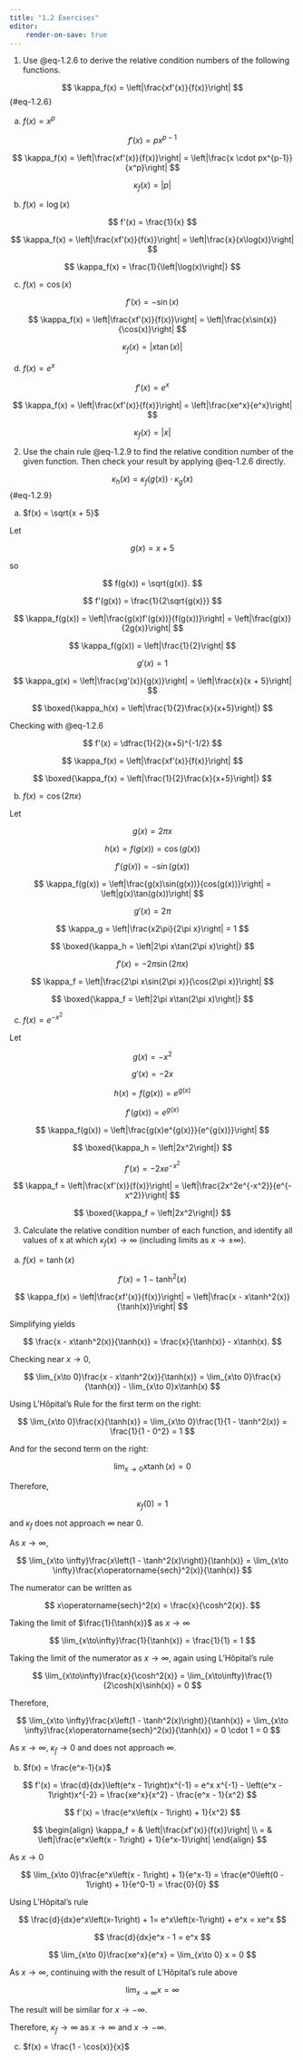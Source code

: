 ```yaml
---
title: "1.2 Exercises"
editor:
    render-on-save: true
---
```


1. Use @eq-1.2.6 to derive the relative condition numbers of the following
functions.

$$
\kappa_f(x) = \left|\frac{xf'(x)}{f(x)}\right|
$$ {#eq-1.2.6}

(a) $f(x) = x^p$

$$
f'(x) = p x^{p-1}
$$

$$
\kappa_f(x) = \left|\frac{xf'(x)}{f(x)}\right| = \left|\frac{x \cdot px^{p-1}}{x^p}\right|
$$

$$
\kappa_f(x) = \left|p\right|
$$

(b) $f(x) = \log(x)$

$$
f'(x) = \frac{1}{x}
$$

$$
\kappa_f(x) = \left|\frac{xf'(x)}{f(x)}\right| = \left|\frac{x}{x\log(x)}\right|
$$

$$
\kappa_f(x) = \frac{1}{\left|\log(x)\right|}
$$

(c) $f(x) = \cos(x)$

$$
f'(x) = -\sin(x)
$$

$$
\kappa_f(x) = \left|\frac{xf'(x)}{f(x)}\right| = \left|\frac{x\sin(x)}{\cos(x)}\right|
$$

$$
\kappa_f(x) = \left|x\tan(x)\right|
$$

(d) $f(x) = e^x$

$$
f'(x) = e^x
$$

$$
\kappa_f(x) = \left|\frac{xf'(x)}{f(x)}\right| = \left|\frac{xe^x}{e^x}\right|
$$

$$
\kappa_f(x) = \left|x\right|
$$

2. Use the chain rule @eq-1.2.9 to find the relative condition number of the
given function. Then check your result by applying @eq-1.2.6 directly.

$$
\kappa_h(x) = \kappa_f(g(x)) \cdot \kappa_g(x)
$$ {#eq-1.2.9}

(a) $f(x) = \sqrt{x + 5}$

Let

$$
g(x) = x + 5
$$

so

$$
f(g(x)) = \sqrt{g(x)}.
$$

$$
f'(g(x)) = \frac{1}{2\sqrt{g(x)}}
$$

$$
\kappa_f(g(x)) = \left|\frac{g(x)f'(g(x))}{f(g(x))}\right| = \left|\frac{g(x)}{2g(x)}\right|
$$

$$
\kappa_f(g(x)) = \left|\frac{1}{2}\right|
$$

$$
g'(x) = 1
$$

$$
\kappa_g(x) = \left|\frac{xg'(x)}{g(x)}\right| = \left|\frac{x}{x + 5}\right|
$$

$$
\boxed{\kappa_h(x) = \left|\frac{1}{2}\frac{x}{x+5}\right|}
$$

Checking with @eq-1.2.6

$$
f'(x) = \dfrac{1}{2}(x+5)^{-1/2}
$$

$$
\kappa_f(x) = \left|\frac{xf'(x)}{f(x)}\right|
$$

$$
\boxed{\kappa_f(x) = \left|\frac{1}{2}\frac{x}{x+5}\right|}
$$

(b) $f(x) = \cos(2\pi x)$

Let

$$
g(x) = 2\pi x
$$

$$
h(x) = f(g(x)) = \cos(g(x))
$$

$$
f'(g(x)) = -\sin(g(x))
$$

$$
\kappa_f(g(x)) = \left|\frac{g(x)\sin(g(x))}{cos(g(x))}\right| =
    \left|g(x)\tan(g(x))\right|
$$

$$
g'(x) = 2\pi
$$

$$
\kappa_g = \left|\frac{x2\pi}{2\pi x}\right| = 1
$$

$$
\boxed{\kappa_h = \left|2\pi x\tan(2\pi x)\right|}
$$

$$
f'(x) = -2\pi \sin(2\pi x)
$$

$$
\kappa_f = \left|\frac{2\pi x\sin(2\pi x)}{\cos(2\pi x)}\right|
$$

$$
\boxed{\kappa_f = \left|2\pi x\tan(2\pi x)\right|}
$$

(c) $f(x) = e^{-x^2}$

Let

$$
g(x) = -x^2
$$

$$
g'(x) = -2x
$$

$$
h(x) = f(g(x)) = e^{g(x)}
$$

$$
f'(g(x)) = e^{g(x)}
$$

$$
\kappa_f(g(x)) = \left|\frac{g(x)e^{g(x)}}{e^{g(x)}}\right|
$$

$$
\boxed{\kappa_h = \left|2x^2\right|}
$$

$$
f'(x) = -2xe^{-x^2}
$$

$$
\kappa_f = \left|\frac{xf'(x)}{f(x)}\right| = \left|\frac{2x^2e^{-x^2}}{e^{-x^2}}\right|
$$

$$
\boxed{\kappa_f = \left|2x^2\right|}
$$

3. Calculate the relative condition number of each function, and identify all
values of x at which $\kappa_f(x) \to \infty$ (including limits as
$x\to\pm\infty$).

(a) $f(x)=\tanh(x)$

$$
f'(x) = 1 - \tanh^2(x)
$$

$$
\kappa_f(x) = \left|\frac{xf'(x)}{f(x)}\right| = \left|\frac{x - x\tanh^2(x)}{\tanh(x)}\right|
$$

Simplifying yields

$$
\frac{x - x\tanh^2(x)}{\tanh(x)} = \frac{x}{\tanh(x)} - x\tanh(x).
$$

Checking near $x \to 0$,

$$
\lim_{x\to 0}\frac{x - x\tanh^2(x)}{\tanh(x)} = \lim_{x\to 0}\frac{x}{\tanh(x)} - \lim_{x\to 0}x\tanh(x)
$$

Using L'Hôpital's Rule for the first term on the right:

$$
\lim_{x\to 0}\frac{x}{\tanh(x)} = \lim_{x\to 0}\frac{1}{1 - \tanh^2(x)} = \frac{1}{1 - 0^2} = 1
$$

And for the second term on the right:

$$
\lim_{x\to 0}x\tanh(x) = 0
$$

Therefore,

$$
\kappa_f(0) = 1
$$

and $\kappa_f$ does not approach $\infty$ near $0$.

As $x \to \infty$,

$$
\lim_{x\to \infty}\frac{x\left(1 - \tanh^2(x)\right)}{\tanh(x)} =
    \lim_{x\to \infty}\frac{x\operatorname{sech}^2(x)}{\tanh(x)}
$$

The numerator can be written as

$$
x\operatorname{sech}^2(x) = \frac{x}{\cosh^2(x)}.
$$

Taking the limit of $\frac{1}{\tanh(x)}$ as $x\to\infty$

$$
\lim_{x\to\infty}\frac{1}{\tanh(x)} = \frac{1}{1} = 1
$$

Taking the limit of the numerator as $x\to\infty$, again using L'Hôpital's rule

$$
\lim_{x\to\infty}\frac{x}{\cosh^2(x)} = \lim_{x\to\infty}\frac{1}{2\cosh(x)\sinh(x)} = 0
$$

Therefore,

$$
\lim_{x\to \infty}\frac{x\left(1 - \tanh^2(x)\right)}{\tanh(x)} =
    \lim_{x\to \infty}\frac{x\operatorname{sech}^2(x)}{\tanh(x)} =
    0 \cdot 1 = 0
$$

As $x\to\infty$, $\kappa_f\to 0$ and does not approach $\infty$.

(b) $f(x) = \frac{e^x-1}{x}$

$$
f'(x) = \frac{d}{dx}\left(e^x - 1\right)x^{-1} =
    e^x x^{-1} - \left(e^x - 1\right)x^{-2} =
    \frac{xe^x}{x^2} - \frac{e^x - 1}{x^2}
$$

$$
f'(x) = \frac{e^x\left(x - 1\right) + 1}{x^2}
$$

$$
\begin{align}
\kappa_f = & \left|\frac{xf'(x)}{f(x)}\right| \\
 = & \left|\frac{e^x\left(x - 1\right) + 1}{e^x-1}\right|
\end{align}
$$

As $x\to 0$

$$
\lim_{x\to 0}\frac{e^x\left(x - 1\right) + 1}{e^x-1} =
    \frac{e^0\left(0 - 1\right) + 1}{e^0-1} = \frac{0}{0}
$$

Using L'Hôpital's rule

$$
\frac{d}{dx}e^x\left(x-1\right) + 1= e^x\left(x-1\right) + e^x =
    xe^x
$$

$$
\frac{d}{dx}e^x - 1 = e^x
$$

$$
\lim_{x\to 0}\frac{xe^x}{e^x} = \lim_{x\to 0} x = 0
$$

As $x\to\infty$, continuing with the result of L'Hôpital's rule above

$$
\lim_{x\to\infty}x = \infty
$$

The result will be similar for $x\to-\infty$.

Therefore, $\kappa_f\to\infty$ as $x\to\infty$ and $x\to-\infty$.

(c) $f(x) = \frac{1 - \cos(x)}{x}$
